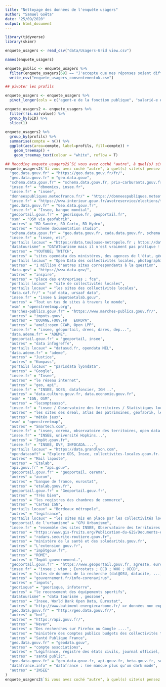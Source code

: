 ```yaml
---
title: "Nettoyage des données de l'enquête usagers"
author: "Samuel Goëta"
date: "25/09/2020"
output: html_document
---
```

```r
library(tidyverse)
library(skimr)

enquete_usagers <- read_csv("data/Usagers-Grid view.csv") 

names(enquete_usagers)

enquete_public <- enquete_usagers %>% 
  filter(enquete_usagers[69] == "J'accepte que mes réponses soient diffusées" ) %>%
  write_csv("enquete_usagers_consentementok.csv")


```


```r
## pivoter les profils

enquete_usagers <- enquete_usagers %>%
  pivot_longer(cols = c("agent-e de la fonction publique", "salarié-e du privé","chercheur ou chercheuse", "enseignant-e","statisticien-ne, data scientist, data analyst","développeuse / développeur informatique","journaliste","militant-e","étudiant-e", "autre"), names_to="profils") 

enquete_usagers2 <- enquete_usagers %>% 
  filter(!is.na(value)) %>% 
  group_by(SID) %>% 
  slice(1)
  
enquete_usagers2 %>% 
  group_by(profils) %>% 
  summarise(compte = n()) %>% 
  ggplot(aes(area=compte, label=profils, fill=compte)) + 
    geom_treemap() +
    geom_treemap_text(colour = "white", reflow = T)


```

```r

## Recoding enquete_usagers2$`Si vous avez coché "autre", à quel(s) site(s) pensez vous ?` into enquete_usagers2$`Si vous avez coché "autre", à quel(s) site(s) pensez vous ?_rec`
enquete_usagers2$`Si vous avez coché "autre", à quel(s) site(s) pensez vous ?_rec` <- fct_recode(enquete_usagers2$`Si vous avez coché "autre", à quel(s) site(s) pensez vous ?`,
  "geo.data.gouv.fr" = "https://geo.data.gouv.fr/fr/",
  "geo.data.gouv.fr" = "geo.data.gouv",
  "schema.data.gouv.fr" = "schema.data.gouv.fr, prix-carburants.gouv.fr",
  "insee.fr" = "dbnomics, insee.fr",
  "insee.fr" = "insee",
  "donneespubliques.meteofrance.fr/" = "https://donneespubliques.meteofrance.fr/",
  "insee.fr" = "https://www.interieur.gouv.fr/avotreservice/elections/telechargements/       insee.fr",
  "geo.data.gouv.fr" = "Geo.data.gouv.fr",
  "insee.fr" = "Insee, banque mondial",
  "geoportail.gouv.fr" = "georisque.fr, geoportail.fr",
  "osm" = "OSM via geofabrik",
  "autres" = "BD Sandre, BD Carto, BD Hydro",
  "autres" = "scheme documentation studio",
  "schema.data.gouv.fr" = "geo.data.gouv.fr, cada.data.gouv.fr, schema.data.gouv.fr",
  "insee.fr" = "insee, etc",
  "portails locaux" = "https://data.toulouse-metropole.fr ; https://data.haute-garonne.fr",
  "datatourisme" = "DATATourisme mais il n'est vraiment pas pratique ! Il faut impérativement ne pas suivre cet exemple !",
  "autres" = "YOUTUBE; TWITCH",
  "autres" = "sites opendata des ministères, des agences de l'état, géoportail, INSEE, etc.",
  "portails locaux" = "Open Data des collectivités locales, photographies aériennes  Toulouse Métropole ( https://data.toulouse-metropole.fr/ )",
  "autres" = "1 million d'autres sites correspondants à la question",
  "data.gov" = "https://www.data.gov/",
  "autres" = "inspire",
  "autres" = "place des entreprises ; fce",
  "portails locaux" = "site de collectivités locales",
  "portails locaux" = "les sites des collectivités locales",
  "data.caf.fr/" = "caf data, ursaaf data",
  "insee.fr" = "insee & impot&etalab.gouv",
  "autres" = "Tout un tas de sites à travers le monde",
  "osm" = "openstreetmap.org",
  "marches-publics.gouv.fr" = "https://www.marches-publics.gouv.fr/",
  "autres" = "impots.gouv",
  "autres" = "DOUANE.FOUV.FR   EUROPA",
  "autres" = "ameli:open CCAM, Open LPP",
  "insee.fr" = "insee, géoportail, drees, dares, dep...",
  "data.ademe.fr" = "ADEME",
  "geoportail.gouv.fr" = "geoportail, insee",
  "autres" = "data infogreffe",
  "portails locaux" = "datasud.fr, opendata MEL",
  "data.ademe.fr" = "ademe",
  "autres" = "Justice",
  "autres" = "Kompass",
  "portails locaux" = "parisdata lyondata",
  "autres" = "Google",
  "insee.fr" = "Insee",
  "autres" = "le réseau internet",
  "autres" = "geo, api",
  "insee.fr" = "INSEE, SOES, datafoncier, IGN ..",
  "autres" = "data.culture.gouv.fr, data.economie.gouv.fr",
  "osm" = "IGN, OSM",
  "autres" = "lecompteasso",
  "insee.fr" = "insee / Observatoire des territoires / Statistiques locales / open Data DRESS / DARES",
  "autres" = "les sites des dreal, atlas des patrimoines, géofabrik, les sites américains/canadiens de géographie naturelle,...",
  "autres" = "météo jeux",
  "osm" = "openstreetmap",
  "autres" = "Smartech.com",
  "insee.fr" = "insee, cerema, observatoire des territoires, open data locaux, dreal",
  "insee.fr" = "INSEE, université Hopkins...",
  "autres" = "Impôt.gouv.fr",
  "insee.fr" = "INSEE, DVF, INFOCADA....",
  "portails locaux" = "https://data.grandlyon.com",
  "opendatasoft" = "Explore ODS, Insee, collectivites-locales.gouv.fr...",
  "autres" = "Mail laposte",
  "autres" = "Etalab",
  "api.gouv.fr" = "api.gouv",
  "geoportail.gouv.fr" = "geoportail, cerema",
  "autres" = "aucun",
  "autres" = "banque de france, eurostat",
  "autres" = "etalab.gouv.fr",
  "geoportail.gouv.fr" = "Geoportail.gouv.fr",
  "autres" = "Très bien",
  "autres" = "les registres des chambres de commerce",
  "autres" = "Cartes IGN",
  "portails locaux" = "Bordeaux métropole",
  "autres" = "legifrance",
  "portails locaux" = "les sites mis en place par les collectivités locales",
  "geoportail de l'urbanisme" = "GPU Urbanisme",
  "insee.fr" = "ensemble des sites INSEE, Observatoire des territoires - BIGDATA en général",
  "autres" = "https://www.gis-fruits.org/Publication-du-GIS/Documents-du-GIS",
  "autres" = "radars.securite-routiere.gouv.fr",
  "autres" = "ministère de la santé et des soludarités.gouv.fr",
  "autres" = "L'extension gouv.fr",
  "autres" = "impôtgouv.fr",
  "autres" = "ROME",
  "autres" = "Impôt gouvernement.",
  "geoportail.gouv.fr" = "https://www.geoportail.gouv.fr, agreste, eurostat, etc sites des logiciels",
  "insee.fr" = "insee ; wipo ; Eurostats ; ECB ; WHO ; OECD",
  "autres" = "sites de données de la recherche (dat@OSU, datacite, ...)",
  "autres" = "gouvernement.fr/info-coronavirus",
  "autres" = "impots",
  "georisque" = "georisque, infoterre",
  "autres" = "le recensement des équipements sportifs",
  "datatourisme" = "data tourisme , geozone",
  "autres" = "Insee, World Bank Open Data, Eurostat",
  "autres" = "http://www.batiment-energiecarbone.fr/ => données non exploitable !",
  "geo.data.gouv.fr" = "http://geo.data.gouv.fr/",
  "autres" = "bnf",
  "autres" = "https://api.gouv.fr/",
  "autres" = "Never",
  "autres" = "Des recherches sur Firefox ou Google ....",
  "autres" = "ministère des comptes publics budgets des collectivités territoriales",
  "autres" = "Santé Publique France",
  "geo.data.gouv.fr" = "geodata.gouv",
  "autres" = "compte associations",
  "autres" = "Légifrance, registre des états civils, journal officiel, fancy-annu.",
  "autres" = "santé public",
  "geo.data.gouv.fr" = "geo.data.gouv.fr, api.gouv.fr, beta.gouv.fr, schema.gouv.fr",
  "datafrance.info" = "datafrance : (ne manque plus qu'un dark mode",
  "autres" = "INSEE"
)
enquete_usagers2$`Si vous avez coché "autre", à quel(s) site(s) pensez vous ?_rec` <- fct_explicit_na(enquete_usagers2$`Si vous avez coché "autre", à quel(s) site(s) pensez vous ?_rec`, "autres")head(enquete_usagers2)
```

